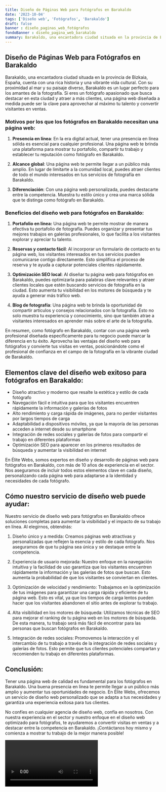 ```yaml
---
title: Diseño de Páginas Web para Fotógrafos en Barakaldo
date: '2023-10-04'
tags: ['Diseño web', 'Fotógrafos', 'Barakaldo']
draft: false
banner : diseño_paginas_web_fotógrafos
fondoBanner : diseño_pagina_web_barakaldo
summary: Barakaldo, una encantadora ciudad situada en la provincia de Bizkaia, España, cuenta con una rica historia y una vibrante vida cultural. Con su proximidad al mar y su paisaje diverso, Barakaldo es un lugar perfecto para los amantes de la fotografía. Si eres un fotógrafo apasionado que busca destacar en esta ciudad y atraer a más clientes, una página web diseñada a medida puede ser la clave para aprovechar al máximo tu talento y convertir visitantes en ventas.
---
```


## Diseño de Páginas Web para Fotógrafos en Barakaldo

Barakaldo, una encantadora ciudad situada en la provincia de Bizkaia, España, cuenta con una rica historia y una vibrante vida cultural. Con su proximidad al mar y su paisaje diverso, Barakaldo es un lugar perfecto para los amantes de la fotografía. Si eres un fotógrafo apasionado que busca destacar en esta ciudad y atraer a más clientes, una página web diseñada a medida puede ser la clave para aprovechar al máximo tu talento y convertir visitantes en ventas.

### Motivos por los que los fotógrafos en Barakaldo necesitan una página web:

1. **Presencia en línea**: En la era digital actual, tener una presencia en línea sólida es esencial para cualquier profesional. Una página web te brinda una plataforma para mostrar tu portafolio, compartir tu trabajo y establecer tu reputación como fotógrafo en Barakaldo.

2. **Alcance global**: Una página web te permite llegar a un público más amplio. En lugar de limitarte a la comunidad local, puedes atraer clientes de todo el mundo interesados en tus servicios de fotografía en Barakaldo.

3. **Diferenciación**: Con una página web personalizada, puedes destacarte entre la competencia. Muestra tu estilo único y crea una marca sólida que te distinga como fotógrafo en Barakaldo.

### Beneficios del diseño web para fotógrafos en Barakaldo:

1. **Portafolio en línea:** Una página web te permite mostrar de manera efectiva tu portafolio de fotografía. Puedes organizar y presentar tus mejores trabajos en galerías profesionales, lo que facilita a los visitantes explorar y apreciar tu talento.

2. **Reservas y contacto fácil**: Al incorporar un formulario de contacto en tu página web, los visitantes interesados en tus servicios pueden comunicarse contigo directamente. Esto simplifica el proceso de reserva y te ayuda a capturar potenciales clientes rápidamente.

3. **Optimización SEO local**: Al diseñar tu página web para fotógrafos en Barakaldo, puedes optimizarla para palabras clave relevantes y atraer clientes locales que estén buscando servicios de fotografía en la ciudad. Esto aumenta tu visibilidad en los motores de búsqueda y te ayuda a generar más tráfico web.

4. **Blog de fotografía**: Una página web te brinda la oportunidad de compartir artículos y consejos relacionados con la fotografía. Esto no solo muestra tu experiencia y conocimiento, sino que también atrae a visitantes interesados en aprender más sobre el arte de la fotografía.

En resumen, como fotógrafo en Barakaldo, contar con una página web profesional diseñada específicamente para tu negocio puede marcar la diferencia en tu éxito. Aprovecha las ventajas del diseño web para fotógrafos y convierte tus visitas en ventas, posicionándote como el profesional de confianza en el campo de la fotografía en la vibrante ciudad de Barakaldo.

<GifSeo />

<Cta />

## Elementos clave del diseño web exitoso para fotógrafos en Barakaldo:

- Diseño atractivo y moderno que resalte la estética y estilo de cada fotógrafo
- Navegación fácil e intuitiva para que los visitantes encuentren rápidamente la información y galerías de fotos
- Alto rendimiento y carga rápida de imágenes, para no perder visitantes por largos tiempos de carga
- Adaptabilidad a dispositivos móviles, ya que la mayoría de las personas acceden a internet desde su smartphone
- Integración de redes sociales y galerías de fotos para compartir el trabajo en diferentes plataformas
- Optimización SEO para aparecer en los primeros resultados de búsqueda y aumentar la visibilidad en internet

En Élite Webs, somos expertos en diseño y desarrollo de páginas web para fotógrafos en Barakaldo, con más de 10 años de experiencia en el sector. Nos aseguramos de incluir todos estos elementos clave en cada diseño, personalizando cada página web para adaptarse a la identidad y necesidades de cada fotógrafo.

## Cómo nuestro servicio de diseño web puede ayudar:

Nuestro servicio de diseño web para fotógrafos en Barakaldo ofrece soluciones completas para aumentar la visibilidad y el impacto de su trabajo en línea. Al elegirnos, obtendrás:

1. Diseño único y a medida: Creamos páginas web atractivas y personalizadas que reflejen la esencia y estilo de cada fotógrafo. Nos aseguramos de que tu página sea única y se destaque entre la competencia.

2. Experiencia de usuario mejorada: Nuestro enfoque en la navegación intuitiva y la facilidad de uso garantiza que los visitantes encuentren rápidamente la información y las galerías de fotos que buscan. Esto aumenta la probabilidad de que los visitantes se conviertan en clientes.

3. Optimización de velocidad y rendimiento: Trabajamos en la optimización de tus imágenes para garantizar una carga rápida y eficiente de tu página web. Esto es vital, ya que los tiempos de carga lentos pueden hacer que los visitantes abandonen el sitio antes de explorar tu trabajo.

4. Alta visibilidad en los motores de búsqueda: Utilizamos técnicas de SEO para mejorar el ranking de tu página web en los motores de búsqueda. De esta manera, tu trabajo será más fácil de encontrar para las personas que buscan fotógrafos en Barakaldo.

5. Integración de redes sociales: Promovemos la interacción y el intercambio de tu trabajo a través de la integración de redes sociales y galerías de fotos. Esto permite que tus clientes potenciales compartan y recomienden tu trabajo en diferentes plataformas.

## Conclusión:

Tener una página web de calidad es fundamental para los fotógrafos en Barakaldo. Una buena presencia en línea te permite llegar a un público más amplio y aumentar tus oportunidades de negocio. En Élite Webs, ofrecemos un servicio de diseño web personalizado que se adapta a tus necesidades y garantiza una experiencia exitosa para tus clientes.

No confíes en cualquier agencia de diseño web, confía en nosotros. Con nuestra experiencia en el sector y nuestro enfoque en el diseño web optimizado para fotógrafos, te ayudaremos a convertir visitas en ventas y a destacar entre la competencia en Barakaldo. ¡Contáctanos hoy mismo y comienza a mostrar tu trabajo de la mejor manera posible!

<Video />

<CtaBot job='Fotógrafos' city='Barakaldo'/>

<Gmaps query='Barakaldo+españa+maps' />